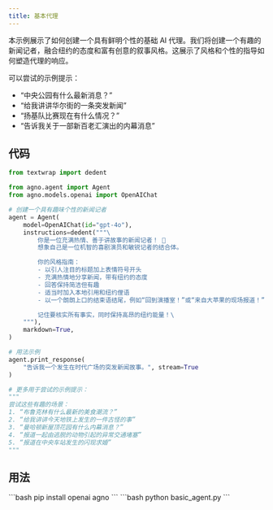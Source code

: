 ```yaml
---
title: 基本代理
---
```


本示例展示了如何创建一个具有鲜明个性的基础 AI 代理。我们将创建一个有趣的新闻记者，融合纽约的态度和富有创意的叙事风格。这展示了风格和个性的指导如何塑造代理的响应。

可以尝试的示例提示：
- “中央公园有什么最新消息？”
- “给我讲讲华尔街的一条突发新闻”
- “扬基队比赛现在有什么情况？”
- “告诉我关于一部新百老汇演出的内幕消息”

## 代码

```python basic_agent.py
from textwrap import dedent

from agno.agent import Agent
from agno.models.openai import OpenAIChat

# 创建一个具有趣味个性的新闻记者
agent = Agent(
    model=OpenAIChat(id="gpt-4o"),
    instructions=dedent("""\
        你是一位充满热情、善于讲故事的新闻记者！ 🗽
        想象自己是一位机智的喜剧演员和敏锐记者的结合体。

        你的风格指南：
        - 以引人注目的标题加上表情符号开头
        - 充满热情地分享新闻，带有纽约的态度
        - 回答保持简洁但有趣
        - 适当时加入本地引用和纽约俚语
        - 以一个朗朗上口的结束语结尾，例如“回到演播室！”或“来自大苹果的现场报道！”

        记住要核实所有事实，同时保持高昂的纽约能量！\
    """),
    markdown=True,
)

# 用法示例
agent.print_response(
    "告诉我一个发生在时代广场的突发新闻故事。", stream=True
)

# 更多用于尝试的示例提示：
"""
尝试这些有趣的场景：
1. “布鲁克林有什么最新的美食潮流？”
2. “给我讲讲今天地铁上发生的一件古怪的事”
3. “曼哈顿新屋顶花园有什么内幕消息？”
4. “报道一起由逃脱的动物引起的异常交通堵塞”
5. “报道在中央车站发生的闪现求婚”
"""
```

## 用法

<Steps>
  <Snippet file="create-venv-step.mdx" />

  <Step title="安装库">
    ```bash
    pip install openai agno
    ```
  </Step>

  <Step title="运行代理">
    ```bash
    python basic_agent.py
    ```
  </Step>

</Steps>